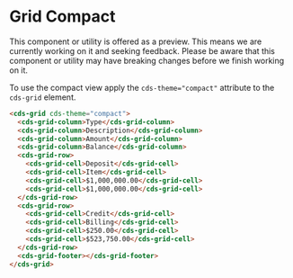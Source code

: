 
<Meta title="Data Grid (Preview)/Compact" />

# Grid Compact

<cds-alert-group status="warning" cds-layout="m-b:lg">
  <cds-alert>
    This component or utility is offered as a preview. This means we are currently working on it and seeking feedback.
    Please be aware that this component or utility may have breaking changes before we finish working on it.
  </cds-alert>
</cds-alert-group>

To use the compact view apply the `cds-theme="compact"` attribute to the `cds-grid` element.

<Story id="stories-grid--compact" />

```html
<cds-grid cds-theme="compact">
  <cds-grid-column>Type</cds-grid-column>
  <cds-grid-column>Description</cds-grid-column>
  <cds-grid-column>Amount</cds-grid-column>
  <cds-grid-column>Balance</cds-grid-column>
  <cds-grid-row>
    <cds-grid-cell>Deposit</cds-grid-cell>
    <cds-grid-cell>Item</cds-grid-cell>
    <cds-grid-cell>$1,000,000.00</cds-grid-cell>
    <cds-grid-cell>$1,000,000.00</cds-grid-cell>
  </cds-grid-row>
  <cds-grid-row>
    <cds-grid-cell>Credit</cds-grid-cell>
    <cds-grid-cell>Billing</cds-grid-cell>
    <cds-grid-cell>$250.00</cds-grid-cell>
    <cds-grid-cell>$523,750.00</cds-grid-cell>
  </cds-grid-row>
  <cds-grid-footer></cds-grid-footer>
</cds-grid>
```
